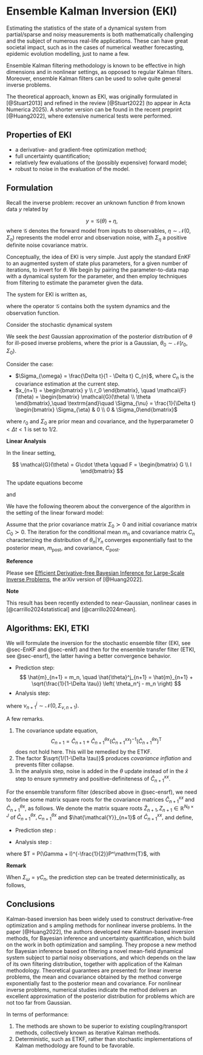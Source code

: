 # Ensemble Kalman Inversion (EKI)

Estimating the statistics of the state of a dynamical system from partial/sparse and noisy measurements is both mathematically challenging and the subject of numerous real-life applications. These can have great societal impact, such as in the cases of numerical weather forecasting, epidemic evolution modelling, just to name a few.

Ensemble Kalman filtering methodology is known to be effective in high dimensions and in nonlinear settings, as opposed to regular Kalman filters. Moreover, ensemble Kalman filters can be used to solve quite general inverse problems.

The theoretical approach, known as EKI, was originally formulated in [@Stuart2013] and refined in the review [@Stuart2022] (to appear in Acta Numerica 2025). A shorter version can be found in the recent preprint [@Huang2022], where extensive numerical tests were performed.

## Properties of EKI

- a derivative- and gradient-free optimization method;
- full uncertainty quantification;
- relatively few evaluations of the (possibly expensive) forward model;
- robust to noise in the evaluation of the model.


## Formulation

Recall the inverse problem: recover an unknown function $\theta$ from known data $y$ related by

$$
 y = \mathcal{G}(\theta) + \eta,
$$
where $\mathcal{G}$ denotes the forward model from inputs to observables, $\eta \sim \mathcal{N}(0, \Sigma_{\eta})$ 
represents the model error and observation noise, with $\Sigma_{\eta}$ a positive definite noise covariance matrix.

Conceptually, the idea of EKI is very simple. Just apply the standard EnKF to an augmented system of 
state plus parameters, for a given number of iterations, to invert for $\theta.$ 
 We begin by pairing the parameter-to-data map with a dynamical system for the parameter, and then 
 employ techniques from filtering to estimate the parameter given the data.

The system for EKI is written as,

\begin{align*}
    \theta_{n+1} &=  \theta_n\\
    y_{n+1} &=  \mathcal{G}(\theta_{n+1}) + \eta_{n+1},
\end{align*}

where the operator $\mathcal{G}$ contains both the system dynamics and the observation function.

Consider the stochastic dynamical system


\begin{align}
  &\textrm{evolution:}    && \theta_{n+1} = \theta_{n}  +  \omega_{n+1}, &&\omega_{n+1} \sim \mathcal{N}(0,\Sigma_{\omega}),\\
  &\textrm{observation:}  && x_{n+1} = \mathcal{F}(\theta_{n+1}) + \nu_{n+1}, &&\nu_{n+1} \sim \mathcal{N}(0,\Sigma_{\nu}).
\end{align}



We seek the *best* Gaussian approximation of the posterior distribution of $\theta$ for ill-posed 
inverse problems, where the prior is a Gaussian, $\theta_0 \sim \mathcal{N}(r_0, \Sigma_0).$


Consider the case:

- $\Sigma_{\omega} = \frac{\Delta t}{1 - \Delta t} C_{n}$, where  $C_{n}$ is the covariance estimation at the current step.  
- $x_{n+1} = \begin{bmatrix} y \\ r_0 \end{bmatrix}, \quad 
\mathcal{F}(\theta) = \begin{bmatrix} \mathcal{G}(\theta) \\ \theta  \end{bmatrix},\quad 
\textrm{and}\quad \Sigma_{\nu} = \frac{1}{\Delta t} \begin{bmatrix} \Sigma_{\eta} & 0 \\ 0 & \Sigma_0\end{bmatrix}
$ 

where $r_0$ and $\Sigma_0$ are prior mean and covariance, and the hyperparameter 
$0 < \Delta t < 1$ is set to $1/2.$ 

**Linear Analysis**

In the linear setting, 

$$ \mathcal{G}(\theta) = G\cdot \theta \qquad F = \begin{bmatrix} G \\ I  \end{bmatrix} $$

The update equations become

\begin{align*}
    \hat{m}_{n+1} &=  m_n\\
    \hat{C}_{n+1} &=  \frac{1}{1 - \Delta t} C_{n}
\end{align*}

and

\begin{align*}
        m_{n+1} &= m_{n} + \hat{C}_{n+1} F^T (F  \hat{C}_{n+1} F^T + \Sigma_{\nu,n+1})^{-1} (x_{n+1} - F m_{n}) \\
         C_{n+1}&= \hat{C}_{n+1} - \hat{C}_{n+1} F^T(F  \hat{C}_{n+1} F^T + \Sigma_{\nu,n+1})^{-1} F \hat{C}_{n+1}, 
\end{align*}


We have the following theorem about the convergence of the 
algorithm in the setting of the linear forward model:

::: {.callout-important title="Theorem (EKI)" icon="false"}

Assume that the prior covariance matrix $\Sigma_{0} \succ 0$ and initial covariance matrix 
$C_{0} \succ 0.$
The iteration for the conditional mean $m_n$ and covariance matrix $C_{n}$ characterizing 
the distribution of $\theta_n|Y_n$ converges exponentially fast to the posterior mean, 
$m_{\mathrm{post}},$ and covariance, $C_{\mathrm{post}}.$
:::        
         
**Reference**    

Please see  [Efficient Derivative-free Bayesian Inference for Large-Scale Inverse Problems](https://arxiv.org/abs/2204.04386),
 the arXiv version of [@Huang2022].

 **Note**

 This result has been recently extended to near-Gaussian, nonlinear cases in [@carrillo2024statistical] and [@carrillo2024mean]. 

## Algorithms: EKI, ETKI

We will formulate the inversion for the stochastic ensemble filter (EKI, see @sec-EnKF and @sec-enkf) and then for the ensemble transfer filter (ETKI, see @sec-ensrf), the latter having a better convergence behavior.

::: {.callout-note title="EKI" icon="false"}

- Prediction step:
  $$ 
  \hat{m}_{n+1} = m_n, \quad  
  \hat{\theta}^j_{n+1} = \hat{m}_{n+1} + \sqrt{\frac{1}{1-\Delta \tau}} \left(  \theta_n^j - m_n \right)
  $$
- Analysis step:
  
\begin{align*}
&\hat{x}_{n+1}^{j} = \mathcal{F}(\hat{\theta}_{n+1}^{j}) , \qquad \hat{x}_{n+1} = \frac{1}{J}\sum_{j=1}^{J}\hat{x}_{n+1}^{j},\\
&\hat{C}_{n+1}^{\theta x} = \frac{1}{J-1}\sum_{j=1}^{J}(\hat{\theta}_{n+1}^{j} - \hat{m}_{n+1})(\hat{x}_{n+1}^{j} - \hat{x}_{n+1})^\mathrm{T} , \\
&\hat{C}_{n+1}^{xx} = \frac{1}{J-1}\sum_{j=1}^{J}(\hat{x}_{n+1}^{j} - \hat{x}_{n+1})(\hat{x}_{n+1}^{j} - \hat{x}_{n+1})^\mathrm{T} +\Sigma_{\nu,n+1}, \\
&\theta_{n+1}^{j} = \hat{\theta}_{n+1}^{j} + \hat{C}_{n+1}^{\theta x}\left(\hat{C}_{n+1}^{xx}\right)^{-1}(x - \hat{x}_{n+1}^{j} - \nu_{n+1}^{j}),\\
&m_{n+1} = \frac{1}{J} \sum_{j=1}^{J} \theta_{n+1}^{j} ,
\end{align*}

where $\nu_{n+1}^{j} \sim \mathcal{N}(0,\Sigma_{\nu,n+1}).$

:::

A few remarks.

1. The covariance update equation,
    $$
    C_{n+1} = \hat{C}_{n+1} + \hat{C}_{n+1}^{\theta x} \left( \hat{C}_{n+1}^{x x}  \right)^{-1} \left(\hat{C}_{n+1}^{\theta x}\right)^\mathrm{T}
$$
    does not hold here. This will be remedied by the ETKF.
2. The factor $\sqrt{1/(1-\Delta \tau)}$ produces *covariance inflation* and prevents filter collapse.
3. In the analysis step, noise is added in the $\theta$  update instead of in the $\hat{x}$ step to ensure 
   symmetry and positive-definiteness of $\hat{C}_{n+1}^{xx}.$

For the ensemble transform filter (described above in @sec-ensrf), we need to define some matrix square roots for the covariance matrices $\hat{C}_{n+1}^{xx}$ 
and $\hat{C}_{n+1}^{\theta x},$ as follows. We denote the matrix square roots 
$\hat{Z}_{n+1},\, Z_{n+1} \in \mathbb{R}^{N_{\theta}\times J}$ of 
$\hat{C}_{n+1}^{\theta x},\,C_{n+1}^{\theta x}$ and $\hat{\mathcal{Y}}_{n+1}$ of $\hat{C}_{n+1}^{x x},$ and define,


\begin{align*}
    \hat{Z}_{n+1} &= \frac{1}{\sqrt{J-1}}\Big(\hat{\theta}_{n+1}^{1} - \hat{m}_{n+1}\quad \hat{\theta}_{n+1}^{2} - \hat{m}_{n+1}\quad...\quad\hat{\theta}_{n+1}^{J} - \hat{m}_{n+1} \Big),\\
    Z_{n+1} &= \frac{1}{\sqrt{J-1}}\Big(\theta_{n+1}^{1} - m_{n+1}\quad \theta_{n+1}^{2} - m_{n+1}\quad...\quad\theta_{n+1}^{J} - m_{n+1} \Big),\\
    \hat{\mathcal{Y}}_{n+1} &= \frac{1}{\sqrt{J-1}}\Big(\hat{x}_{n+1}^{1} - \hat{x}_{n+1}\quad \hat{x}_{n+1}^{2} - \hat{x}_{n+1}\quad...\quad\hat{x}_{n+1}^{J} - \hat{x}_{n+1} \Big).
\end{align*}



::: {.callout-tip title="ETKI" icon="false"}

- Prediction step :


\begin{align*}
\hat{\theta}_{n+1}^{j} &= \theta_{n}^{j}  + \omega_{n+1}^{j},\\ 
\hat{m}_{n+1} &= \frac{1}{J}\sum_{j=1}^{J}\hat{\theta}_{n+1}^{j}
\end{align*}

    
    
- Analysis step :
    

\begin{align*}
&m_{n+1} = \hat{m}_{n+1} + \hat{C}_{n+1}^{\theta x}\left(\hat{C}_{n+1}^{xx}\right)^{-1}(x - \hat{x}_{n+1})\\
&Z_{n+1} = \hat{Z}_{n+1} T
\end{align*}

where $T = P(\Gamma + I)^{-\frac{1}{2}}P^\mathrm{T}$, with 

\begin{align*}
\textrm{SVD:} \quad \hat{\mathcal{Y}}_{n+1} \Sigma_{\nu,n+1}^{-1} \hat{\mathcal{Y}}_{n+1} = P\Gamma P^\mathrm{T}
\end{align*}


**Remark** 

When $\Sigma_{\omega} = \gamma C_n$, the prediction step can be treated deterministically, as follows,


\begin{align*}
\hat{m}_{n+1} &= m_n \\
\hat{\theta}_{n+1}^{j} &= \hat{m}_{n+1} + \sqrt{1 + \gamma} \; (\theta_n^{j} - m_n)\\ 
\end{align*}


:::



## Conclusions


Kalman-based inversion has been widely used to construct derivative-free optimization and s
ampling methods for nonlinear inverse problems. In the paper [@Huang2022], the authors
developed new Kalman-based 
inversion methods, for Bayesian inference and uncertainty quantification, which build on the 
work in both optimization and sampling. They propose a new method for Bayesian inference based 
on filtering a novel mean-field dynamical system subject to partial noisy observations, and 
which depends on the law of its own filtering distribution, together with application of the 
Kalman methodology. Theoretical guarantees are presented: for linear inverse problems, the 
mean and covariance obtained by the method converge exponentially fast to the posterior mean 
and covariance. For nonlinear inverse problems, numerical studies indicate the method delivers 
an excellent approximation of the posterior distribution for problems which are not too far 
from Gaussian.

In terms of performance:

1. The methods are shown to be superior to existing coupling/transport methods, collectively known as
iterative Kalman methods.
2. Deterministic, such as ETKF, rather than stochastic implementations of Kalman 
methodology are found to be favorable.
